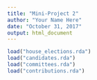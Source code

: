 ```yaml
---
title: "Mini-Project 2"
author: "Your Name Here"
date: "October 31, 2017"
output: html_document
---
```


```r
load("house_elections.rda")
load("candidates.rda")
load("committees.rda")
load("contributions.rda")
```